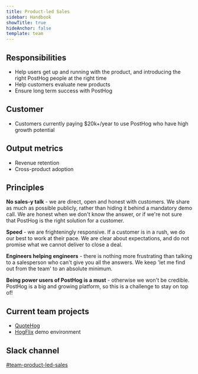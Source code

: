 ```yaml
---
title: Product-led Sales
sidebar: Handbook
showTitle: true
hideAnchor: false
template: team
---
```


## Responsibilities

* Help users get up and running with the product, and introducing the right PostHog people at the right time
* Help customers evaluate new products
* Ensure long term success with PostHog

## Customer

- Customers currently paying $20k+/year to use PostHog who have high growth potential

## Output metrics

* Revenue retention
* Cross-product adoption

## Principles

**No sales-y talk** - we are direct, open and honest with customers. We share as much as possible publicly, rather than hiding it behind a mandatory demo call. We are honest when we don't know the answer, or if we're not sure that PostHog is the right solution for a customer.

**Speed** - we are frighteningly responsive. If a customer is in a rush, we do our best to work at their pace. We are clear about expectations, and do not promise what we cannot deliver to close a deal.

**Engineers helping engineers** - there is nothing more frustrating than talking to a salesperson who can't give you all the answers. We keep 'let me find out from the team' to an absolute minimum.

**Being power users of PostHog is a must** - otherwise we won't be credible. PostHog is a big and growing platform, so this is a challenge to stay on top of!

## Current team projects

- [QuoteHog](https://quote.posthog.net/auth/signin)
- [HogFlix](https://github.com/PostHog/posthog-demo-3000) demo environment

## Slack channel

[#team-product-led-sales](https://posthog.slack.com/archives/C093XHYMGBE)
